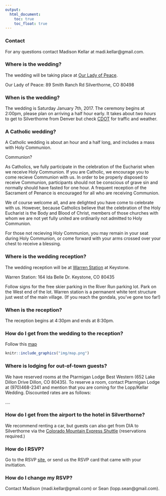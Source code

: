 ```yaml
---
output:
  html_document:
    toc: true
    toc_float: true
---
```


### Contact
For any questions contact Madison Kellar at madi.kellar@gmail.com.


### Where is the wedding?
The wedding will be taking place at [Our Lady of Peace](http://www.summitcatholic.org/our-lady-of-peace-silverthorne/).

Our Lady of Peace:
89 Smith Ranch Rd
Silverthorne, CO 80498


### When is the wedding?
The wedding is Saturday January 7th, 2017. The ceremony begins at 2:00pm, please plan on arriving a half hour early. It takes about *two hours* to get to Silverthorne from Denver but check [CDOT](http://www.cotrip.org/highways.htm#?commuteRouteId=54) for traffic and weather.

### A Catholic wedding?

A Catholic wedding is about an hour and a half long, and includes a mass with Holy Communion.

Communion?

As Catholics, we fully participate in the celebration of the Eucharist when we receive Holy Communion. If you are Catholic, we encourage you to come recieve Communion with us. In order to be properly disposed to receive Communion, participants should not be conscious of grave sin and normally should have fasted for one hour. A frequent reception of the Sacrament of Penance is encouraged for all who are receiving Communion.

We of course welcome all, and are delighted you have come to celebrate with us. However, because Catholics believe that the celebration of the Holy Eucharist is the Body and Blood of Christ, members of those churches with whom we are not yet fully united are ordinarily not admitted to Holy Communion.

For those not recieving Holy Communion, you may remain in your seat during Holy Communion, or come forward with your arms crossed over your chest to receive a blessing.

### Where is the wedding reception?
The wedding reception will be at [Warren Station](http://www.warrenstation.com/) at Keystone.

Warren Station:
164 Ida Belle Dr.
Keystone, CO 80435

Follow signs for the free skier parking in the River Run parking lot. Park on the West end of the lot. Warren station is a permanent white tent structure just west of the main village. (If you reach the gondala, you've gone too far!)

### When is the reception?
The reception begins at 4:30pm and ends at 8:30pm.

### How do I get from the wedding to the reception?

Follow this [map](https://www.google.com/maps/dir/Our+Lady+of+Peace+Church,+Smith+Ranch+Road,+Silverthorne,+CO/Warren+Station+at+Keystone,+Ida+Belle+Drive,+Keystone,+CO/@39.6256517,-106.0465285,13z/am=t/data=!3m1!4b1!4m13!4m12!1m5!1m1!1s0x876a5b77f3d4c15b:0x447cb6290e629536!2m2!1d-106.080912!2d39.6485228!1m5!1m1!1s0x876a57349583c011:0x5ed51bb876538235!2m2!1d-105.941881!2d39.607108)

```r
knitr::include_graphics("img/map.png")
```

### Where is lodging for out-of-town guests?
We have reserved rooms at the Ptarmigan Lodge Best Western (652 Lake Dillon Drive Dillon, CO 80435). To reserve a room, contact Ptarmigan Lodge at (970)468-2341 and mention that you are coming for the Lopp/Kellar Wedding. Discounted rates are as follows:



....

### How do I get from the airport to the hotel in Silverthorne?

We recommend renting a car, but guests can also get from DIA to Silverthorne via the [Colorado Mountain Express Shuttle](https://www.coloradomountainexpress.com/summit-county) (reservations required.)


### How do I RSVP?
Go to the RSVP [site](http://seandemo.shinyapps.io/elopped), or send us the RSVP card that came with your invitiation.

### How do I change my RSVP?
Contact Madison (madi.kellar@gmail.com) or Sean (lopp.sean@gmail.com).

